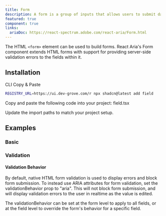 ```yaml
---
title: Form
description: A form is a group of inputs that allows users to submit data to a server, with support for providing field validation errors.
featured: true
component: true
links:
  ariaDoc: https://react-spectrum.adobe.com/react-aria/Form.html
---
```


The HTML `<form>` element can be used to build forms. React Aria's Form component extends HTML forms with support for providing server-side validation errors to the fields within it.

<ComponentPreview name="form-demo" />

## Installation

<Tabs defaultValue="cli">

<TabsList>
  <TabsTrigger value="cli">CLI</TabsTrigger>
  <TabsTrigger value="manual">Copy & Paste</TabsTrigger>
</TabsList>

<TabsContent value="cli">

```bash
REGISTRY_URL=https://ui.dev-grove.com/r npx shadcn@latest add field
```

</TabsContent>

<TabsContent value="manual">

<Steps>

<Step>Copy and paste the following code into your project: field.tsx</Step>

<ComponentSource name="field" />

<Step>Update the import paths to match your project setup.</Step>

</Steps>

</TabsContent>

</Tabs>

## Examples

### Basic

<ComponentPreview name="form-demo" />

### Validation

<ComponentPreview name="form-validation" />

#### Validation Behavior

By default, native HTML form validation is used to display errors and block form submission. To instead use ARIA attributes for form validation, set the validationBehavior prop to "aria". This will not block form submission, and will display validation errors to the user in realtime as the value is edited.

The validationBehavior can be set at the form level to apply to all fields, or at the field level to override the form's behavior for a specific field.

<ComponentPreview name="form-validation-behavior" />
